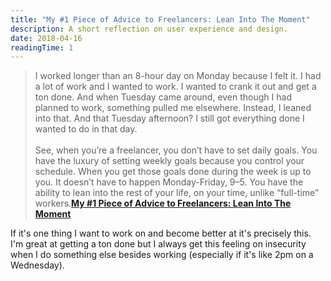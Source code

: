 ```yaml
---
title: "My #1 Piece of Advice to Freelancers: Lean Into The Moment"
description: A short reflection on user experience and design.
date: 2018-04-16
readingTime: 1
---
```


>I worked longer than an 8-hour day on Monday because I felt it. I had a lot of work and I wanted to work. I wanted to crank it out and get a ton done. And when Tuesday came around, even though I had planned to work, something pulled me elsewhere. Instead, I leaned into that. And that Tuesday afternoon? I still got everything done I wanted to do in that day.<br /><br />
See, when you’re a freelancer, you don’t have to set daily goals. You have the luxury of setting weekly goals because you control your schedule. When you get those goals done during the week is up to you. It doesn’t have to happen Monday-Friday, 9–5. You have the ability to lean into the rest of your life, on your time, unlike “full-time” workers.**[My #1 Piece of Advice to Freelancers: Lean Into The Moment](https://medium.com/@Arestia/my-1-piece-of-advice-to-freelancers-lean-into-the-moment-ed7e4195fa05)**

If it's one thing I want to work on and become better at it's precisely this. I'm great at getting a ton done but I always get this feeling on insecurity when I do something else besides working (especially if it's like 2pm on a Wednesday).